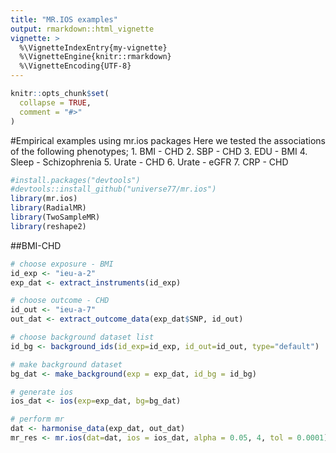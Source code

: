 ```yaml
---
title: "MR.IOS examples"
output: rmarkdown::html_vignette
vignette: >
  %\VignetteIndexEntry{my-vignette}
  %\VignetteEngine{knitr::rmarkdown}
  %\VignetteEncoding{UTF-8}
---
```


```r
knitr::opts_chunk$set(
  collapse = TRUE,
  comment = "#>"
)
```


#Empirical examples using mr.ios packages
Here we tested the associations of the following phenotypes;
   1. BMI - CHD
   2. SBP - CHD
   3. EDU - BMI
   4. Sleep - Schizophrenia 
   5. Urate - CHD
   6. Urate - eGFR
   7. CRP - CHD
   
   
```r
#install.packages("devtools")
#devtools::install_github("universe77/mr.ios")
library(mr.ios)
library(RadialMR)
library(TwoSampleMR)
library(reshape2)
```


##BMI-CHD
```r
# choose exposure - BMI
id_exp <- "ieu-a-2"
exp_dat <- extract_instruments(id_exp)

# choose outcome - CHD
id_out <- "ieu-a-7"
out_dat <- extract_outcome_data(exp_dat$SNP, id_out)

# choose background dataset list
id_bg <- background_ids(id_exp=id_exp, id_out=id_out, type="default")

# make background dataset
bg_dat <- make_background(exp = exp_dat, id_bg = id_bg)

# generate ios
ios_dat <- ios(exp=exp_dat, bg=bg_dat)

# perform mr
dat <- harmonise_data(exp_dat, out_dat)
mr_res <- mr.ios(dat=dat, ios = ios_dat, alpha = 0.05, 4, tol = 0.0001) 
```
